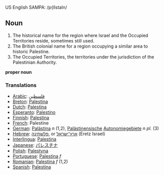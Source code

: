US English SAMPA: /p{lIstaIn/

==Noun==
#The historical name for the region where Israel and the Occupied Territories reside, sometimes still used.
#The British colonial name for a region occupying a similar area to historic Palestine.
#The Occupied Territories, the territories under the jurisdiction of the Palestinian Authority.

'''proper noun'''

=== Translations ===

*[[Arabic]]: [[فلسطين]]
*[[Breton]]: [[Palestina]]
*[[Dutch]]: [[Palestina]]
*[[Esperanto]]: [[Palestino]]
*[[Finnish]]: [[Palestina]]
*[[French]]: Palestine
*[[German]]: [[Palästina]] ''n'' (1,2), [[Palästinensisch]]e [[Autonomiegebiet]]e ''n pl.'' (3)
*[[Hebrew]]: [[פלשתינה]], or [[ארץ־ישראל]] (Eretz Israel)
*[[Interlingua]]: [[Palestina]]
*[[Japanese]]: [[パレスチナ]]
*[[Polish]]: [[Palestyna]]
*[[Portuguese]]: [[Palestina]] ''f''
*[[Romanian]]: [[Palestina]] ''f'' (1,2)
*[[Spanish]]: [[Palestina]]